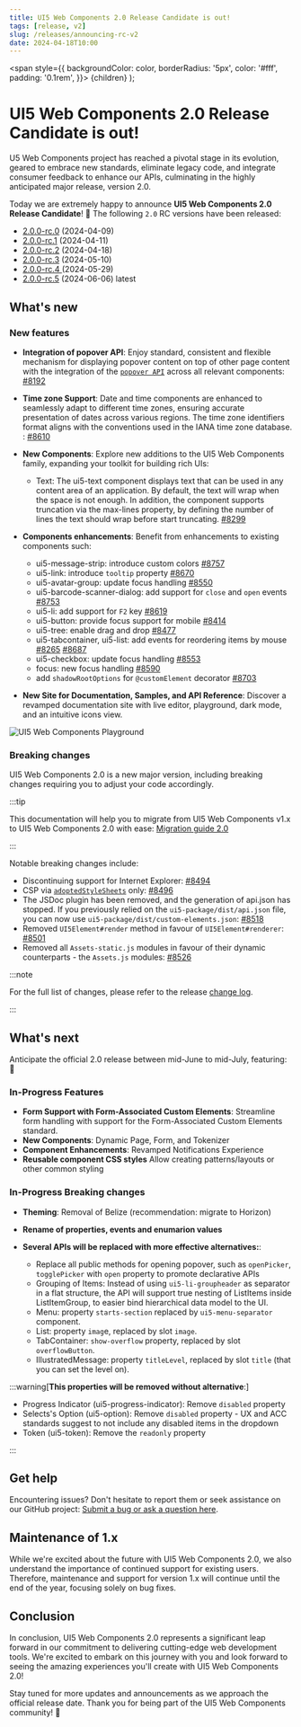 ```yaml
---
title: UI5 Web Components 2.0 Release Candidate is out!
tags: [release, v2]
slug: /releases/announcing-rc-v2
date: 2024-04-18T10:00
---
```


  <span
    style={{
      backgroundColor: color,
      borderRadius: '5px',
      color: '#fff',
      padding: '0.1rem',
    }}>
    {children}
  </span>
);

# UI5 Web Components 2.0 Release Candidate is out!

U5 Web Components project has reached a pivotal stage in its evolution, geared to embrace new standards, eliminate legacy code, and integrate consumer feedback to enhance our APIs, culminating in the highly anticipated major release, version 2.0. 

Today we are extremely happy to announce **UI5 Web Components 2.0 Release Candidate**! 🥳️
The following `2.0` RC versions have been released:
- [2.0.0-rc.0](https://github.com/UI5/ui5-webcomponents/releases/tag/v2.0.0-rc.0) (2024-04-09)
- [2.0.0-rc.1](https://github.com/UI5/ui5-webcomponents/releases/tag/v2.0.0-rc.1) (2024-04-11)
- [2.0.0-rc.2](https://github.com/UI5/ui5-webcomponents/releases/tag/v2.0.0-rc.2) (2024-04-18) 
- [2.0.0-rc.3](https://github.com/UI5/ui5-webcomponents/releases/tag/v2.0.0-rc.3) (2024-05-10)
- [2.0.0-rc.4 ](https://github.com/UI5/ui5-webcomponents/releases/tag/v2.0.0-rc.4) (2024-05-29)
- [2.0.0-rc.5](https://github.com/UI5/ui5-webcomponents/releases/tag/v2.0.0-rc.5) (2024-06-06) <Highlight color="#1877F2">latest</Highlight> 


## What's new

### New features

- **Integration of popover API**: Enjoy standard, consistent and flexible mechanism for displaying popover content on top of other page content with the integration of the [`popover API`](https://developer.mozilla.org/en-US/docs/Web/HTML/Global_attributes/popover) across all relevant components: [#8192](https://github.com/UI5/ui5-webcomponents/pull/8192)
  
- **Time zone Support**: Date and time components are enhanced to seamlessly adapt to different time zones, ensuring accurate presentation of dates across various regions. The time zone identifiers format aligns with the conventions used in the IANA time zone database. : [#8610](https://github.com/UI5/ui5-webcomponents/issues/8610)

- **New Components**: Explore new additions to the UI5 Web Components family, expanding your toolkit for building rich UIs:
    - Text: The ui5-text component displays text that can be used in any content area of an application. By default, the text will wrap when the space is not enough. In addition, the component supports truncation via the max-lines property, by defining the number of lines the text should wrap before start truncating. [#8299](https://github.com/UI5/ui5-webcomponents/pull/8299)

- **Components enhancements**: Benefit from enhancements to existing components such:
    - ui5-message-strip: introduce custom colors [#8757](https://github.com/UI5/ui5-webcomponents/pull/8757)
    - ui5-link: introduce `tooltip` property [#8670](https://github.com/UI5/ui5-webcomponents/pull/8670)
    - ui5-avatar-group: update focus handling [#8550](https://github.com/UI5/ui5-webcomponents/issues/8550) 
    - ui5-barcode-scanner-dialog: add support for `close` and `open` events [#8753](https://github.com/UI5/ui5-webcomponents/issues/8753)
    - ui5-li: add support for `F2` key [#8619](https://github.com/UI5/ui5-webcomponents/issues/8619)
    - ui5-button: provide focus support for mobile [#8414](https://github.com/UI5/ui5-webcomponents/issues/8414)
    - ui5-tree: enable drag and drop [#8477](https://github.com/UI5/ui5-webcomponents/issues/8477)
    - ui5-tabcontainer, ui5-list: add events for reordering items by mouse [#8265](https://github.com/UI5/ui5-webcomponents/pull/8265) [#8687](https://github.com/UI5/ui5-webcomponents/pull/8687) 
    - ui5-checkbox: update focus handling [#8553](https://github.com/UI5/ui5-webcomponents/issues/8553)
    - focus: new focus handling [#8590](https://github.com/UI5/ui5-webcomponents/issues/8590) 
    - add `shadowRootOptions` for `@customElement` decorator [#8703](https://github.com/UI5/ui5-webcomponents/issues/8703)

- **New Site for Documentation, Samples, and API Reference**: Discover a revamped documentation site with live editor, playground, dark mode, and an intuitive icons view. 

![UI5 Web Components Playground](./img/playground_dark.png)

### Breaking changes
UI5 Web Components 2.0 is a new major version, including breaking changes requiring you to adjust your code accordingly. 

:::tip

This documentation will help you to migrate from UI5 Web Components v1.x to UI5 Web Components 2.0 with ease: [Migration guide 2.0](/docs/migration-guides/to-version-2/)

:::

Notable breaking changes include: 

- Discontinuing support for Internet Explorer: [#8494](https://github.com/UI5/ui5-webcomponents/pull/8494)
- CSP via [`adoptedStyleSheets`](https://developer.mozilla.org/en-US/docs/Web/API/Document/adoptedStyleSheets) only: [#8496](https://github.com/UI5/ui5-webcomponents/pull/8496)
- The JSDoc plugin has been removed, and the generation of api.json has stopped. If you previously relied on the `ui5-package/dist/api.json` file, you can now use `ui5-package/dist/custom-elements.json`: [#8518](https://github.com/UI5/ui5-webcomponents/pull/8518)
- Removed `UI5Element#render` method in favour of `UI5Element#renderer`: [#8501](https://github.com/UI5/ui5-webcomponents/pull/8501) 
- Removed all `Assets-static.js` modules in favour of their dynamic counterparts - the `Assets.js` modules: [#8526](https://github.com/UI5/ui5-webcomponents/pull/8526)

:::note

For the full list of changes, please refer to the release [change log](https://github.com/UI5/ui5-webcomponents/releases).

:::

## What's next
Anticipate the official 2.0 release between mid-June to mid-July, featuring: 🚀

### In-Progress Features

-   **Form Support with Form-Associated Custom Elements**: Streamline form handling with support for the Form-Associated Custom Elements standard.
-   **New Components**: Dynamic Page, Form, and Tokenizer
-   **Component Enhancements**: Revamped Notifications Experience
-   **Reusable component CSS styles** Allow creating patterns/layouts or other common styling

### In-Progress Breaking changes

-  **Theming**: Removal of Belize (recommendation: migrate to Horizon)
-  **Rename of properties, events and enumarion values**

-  **Several APIs will be replaced with more effective alternatives:**:

	-   Replace all public methods for opening popover, such as `openPicker`, `togglePicker` with `open` property to promote declarative APIs
	-   Grouping of Items: Instead of using `ui5-li-groupheader` as separator in a flat structure, the API will support true nesting of ListItems inside ListItemGroup, to easier bind hierarchical data model to the UI.
	-   Menu: property `starts-section` replaced by `ui5-menu-separator` component.
	-   List: property `imag`e, replaced by slot `image`.
	-   TabContainer: `show-overflow` property, replaced by slot `overflowButton`.
	-   IllustratedMessage: property `titleLevel`, replaced by slot `title` (that you can set the level on).


:::warning[**This properties will be removed without alternative**:]

-   Progress Indicator (ui5-progress-indicator): Remove `disabled` property 
-   Selects's Option (ui5-option): Remove `disabled` property - UX and ACC standards suggest to not include any disabled items in the dropdown
-   Token (ui5-token): Remove the `readonly` property 

:::

## Get help
Encountering issues? Don't hesitate to report them or seek assistance on our GitHub project: [Submit a bug or ask a question here](https://github.com/UI5/ui5-webcomponents/issues/new/choose).

## Maintenance of 1.x
While we're excited about the future with UI5 Web Components 2.0, we also understand the importance of continued support for existing users. Therefore, maintenance and support for version 1.x will continue until the end of the year, focusing solely on bug fixes.

## Conclusion
In conclusion, UI5 Web Components 2.0 represents a significant leap forward in our commitment to delivering cutting-edge web development tools. We're excited to embark on this journey with you and look forward to seeing the amazing experiences you'll create with UI5 Web Components 2.0!

Stay tuned for more updates and announcements as we approach the official release date. Thank you for being part of the UI5 Web Components community! 🙌
